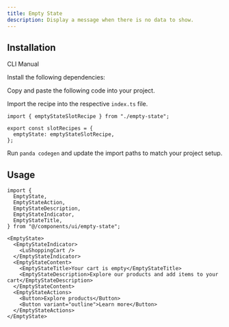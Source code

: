 ```yaml
---
title: Empty State
description: Display a message when there is no data to show.
---
```


<ComponentPreview name="empty-state-demo" />

## Installation

<InstallationTabs>

<TabsList>
  <TabsTrigger value="cli">CLI</TabsTrigger>
  <TabsTrigger value="manual">Manual</TabsTrigger>
</TabsList>

<TabsContent value="cli">

<PackageRunner command="nore-ui-cli@latest add empty-state" />

</TabsContent>

<TabsContent value="manual">

<Steps>

<Step>Install the following dependencies:</Step>

<PackageInstaller name="@radix-ui/react-slot" />

<Step>Copy and paste the following code into your project.</Step>

<ComponentSource name="empty-state.ts" type="slot-recipe" />

<ComponentSource name="empty-state.tsx" type="component" />

<Step>Import the recipe into the respective `index.ts` file.</Step>

```tsx
import { emptyStateSlotRecipe } from "./empty-state";

export const slotRecipes = {
  emptyState: emptyStateSlotRecipe,
};
```

<Step>Run `panda codegen` and update the import paths to match your project setup.</Step>

</Steps>

</TabsContent>

</InstallationTabs>

## Usage

```tsx
import {
  EmptyState,
  EmptyStateAction,
  EmptyStateDescription,
  EmptyStateIndicator,
  EmptyStateTitle,
} from "@/components/ui/empty-state";
```

```tsx
<EmptyState>
  <EmptyStateIndicator>
    <LuShoppingCart />
  </EmptyStateIndicator>
  <EmptyStateContent>
    <EmptyStateTitle>Your cart is empty</EmptyStateTitle>
    <EmptyStateDescription>Explore our products and add items to your cart</EmptyStateDescription>
  </EmptyStateContent>
  <EmptyStateActions>
    <Button>Explore products</Button>
    <Button variant="outline">Learn more</Button>
  </EmptyStateActions>
</EmptyState>
```
